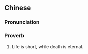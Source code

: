 {{also|生是短暂死是永恒}}
==Chinese==
{{zh-forms|s=生是短暂死是永恒|type=112112}}

===Pronunciation===
{{zh-pron
|m=shēng shì duǎn暫 sǐ shì yǒnghéng
|c=sang1 si6 dyun2 zaam6 sei2 si6 wing5 hang4
|cat=prov
}}

===Proverb===
{{zh-proverb}}

# Life is short, while death is eternal.